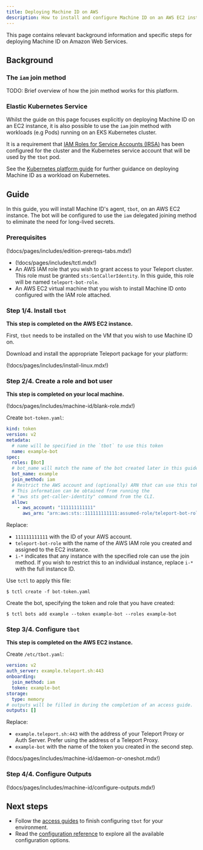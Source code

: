 ```yaml
---
title: Deploying Machine ID on AWS
description: How to install and configure Machine ID on an AWS EC2 instance
---
```


This page contains relevant background information and specific steps for
deploying Machine ID on Amazon Web Services.

## Background

### The `iam` join method

TODO: Brief overview of how the join method works for this platform.

### Elastic Kubernetes Service

Whilst the guide on this page focuses explicitly on deploying Machine ID on an
EC2 instance, it is also possible to use the `iam` join method with
workloads (e.g Pods) running on an EKS Kubernetes cluster.

It is a requirement that
[IAM Roles for Service Accounts (IRSA)](https://docs.aws.amazon.com/eks/latest/userguide/iam-roles-for-service-accounts.html)
has been configured for the cluster and the Kubernetes service account that will
be used by the `tbot` pod.

See the [Kubernetes platform guide](kubernetes.mdx) for further guidance
on deploying Machine ID as a workload on Kubernetes.

## Guide

In this guide, you will install Machine ID's agent, `tbot`, on an AWS EC2
instance. The bot will be configured to use the `iam` delegated joining method
to eliminate the need for long-lived secrets.

### Prerequisites

(!docs/pages/includes/edition-prereqs-tabs.mdx!)

- (!docs/pages/includes/tctl.mdx!)
- An AWS IAM role that you wish to grant access to your Teleport cluster. This
  role must be granted `sts:GetCallerIdentity`. In this guide, this role will
  be named `teleport-bot-role`.
- An AWS EC2 virtual machine that you wish to install Machine ID onto configured
  with the IAM role attached.

### Step 1/4. Install `tbot`

**This step is completed on the AWS EC2 instance.**

First, `tbot` needs to be installed on the VM that you wish to use Machine ID
on.

Download and install the appropriate Teleport package for your platform:

(!docs/pages/includes/install-linux.mdx!)

### Step 2/4. Create a role and bot user

**This step is completed on your local machine.**

(!docs/pages/includes/machine-id/blank-role.mdx!)

Create `bot-token.yaml`:

```yaml
kind: token
version: v2
metadata:
  # name will be specified in the `tbot` to use this token
  name: example-bot
spec:
  roles: [Bot]
  # bot_name will match the name of the bot created later in this guide.
  bot_name: example
  join_method: iam
  # Restrict the AWS account and (optionally) ARN that can use this token.
  # This information can be obtained from running the
  # "aws sts get-caller-identity" command from the CLI.
  allow:
    - aws_account: "111111111111"
      aws_arn: "arn:aws:sts::111111111111:assumed-role/teleport-bot-role/i-*"
```

Replace:

- `111111111111` with the ID of your AWS account.
- `teleport-bot-role` with the name of the AWS IAM role you created and assigned
  to the EC2 instance.
- `i-*` indicates that any instance with the specified role can use the join
  method. If you wish to restrict this to an individual instance, replace `i-*`
  with the full instance ID.

Use `tctl` to apply this file:

```code
$ tctl create -f bot-token.yaml
```

Create the bot, specifying the token and role that you have created:

```code
$ tctl bots add example --token example-bot --roles example-bot
```

### Step 3/4. Configure `tbot`

**This step is completed on the AWS EC2 instance.**

Create `/etc/tbot.yaml`:

```yaml
version: v2
auth_server: example.teleport.sh:443
onboarding:
  join_method: iam
  token: example-bot
storage:
  type: memory
# outputs will be filled in during the completion of an access guide.
outputs: []
```

Replace:

- `example.teleport.sh:443` with the address of your Teleport Proxy or
  Auth Server. Prefer using the address of a Teleport Proxy.
- `example-bot` with the name of the token you created in the second step.

(!docs/pages/includes/machine-id/daemon-or-oneshot.mdx!)

### Step 4/4. Configure Outputs

(!docs/pages/includes/machine-id/configure-outputs.mdx!)

## Next steps

- Follow the [access guides](../access-guides.mdx) to finish configuring `tbot` for
  your environment.
- Read the [configuration reference](../reference/configuration.mdx) to explore
  all the available configuration options.